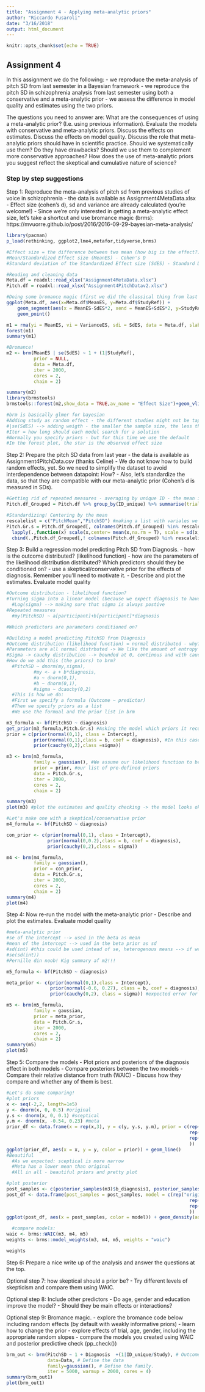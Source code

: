 ```yaml
---
title: "Assignment 4 - Applying meta-analytic priors"
author: "Riccardo Fusaroli"
date: "3/16/2018"
output: html_document
---
```


```r
knitr::opts_chunk$set(echo = TRUE)
```

## Assignment 4

In this assignment we do the following:
- we reproduce the meta-analysis of pitch SD from last semester in a Bayesian framework
- we reproduce the pitch SD in schizophrenia analysis from last semester using both a conservative and a meta-analytic prior
- we assess the difference in model quality and estimates using the two priors.

The questions you need to answer are: What are the consequences of using a meta-analytic prior? (I.e. using previous information). Evaluate the models with conservative and meta-analytic priors. Discuss the effects on estimates. Discuss the effects on model quality. Discuss the role that meta-analytic priors should have in scientific practice. Should we systematically use them? Do they have drawbacks? Should we use them to complement more conservative approaches? How does the use of meta-analytic priors you suggest reflect the skeptical and cumulative nature of science?

### Step by step suggestions

Step 1: Reproduce the meta-analysis of pitch sd from previous studies of voice in schizophrenia
- the data is available as Assignment4MetaData.xlsx
- Effect size (cohen's d), sd and variance are already calculated (you're welcome!)
- Since we're only interested in getting a meta-analytic effect size, let's take a shortcut and use bromance magic (brms): https://mvuorre.github.io/post/2016/2016-09-29-bayesian-meta-analysis/


```r
library(pacman)
p_load(rethinking, ggplot2,lme4,metafor,tidyverse,brms)

#Effect size = the difference between two mean (how big is the effect?)
#Mean/Standardized Effect size (MeanES) - Cohen's D
#Standard deviation of the Standardized Effect size (SdES) - Standard Deviation of Cohen's D

#Reading and cleaning data
Meta.df = readxl::read_xlsx("Assignment4MetaData.xlsx")
Pitch.df = readxl::read_xlsx("Assignment4PitchDatav2.xlsx")

#Doing some bromance magic (first we did the classical thing from last year) 
ggplot(Meta.df, aes(x=Meta.df$MeanES, y=Meta.df$StudyRef)) +
    geom_segment(aes(x = MeanES-SdES*2, xend = MeanES+SdES*2, y=StudyRef, yend=StudyRef)) +
    geom_point()

m1 = rma(yi = MeanES, vi = VarianceES, sdi = SdES, data = Meta.df, slab = StudyRef)
forest(m1)
summary(m1)

#Bromance!
m2 <- brm(MeanES | se(SdES) ~ 1 + (1|StudyRef),
          prior = NULL,
          data = Meta.df,
          iter = 2000, 
          cores = 2, 
          chain = 2)

summary(m2)
library(brmstools)
brmstools::forest(m2,show_data = TRUE,av_name = "Effect Size")+geom_vline(aes(xintercept = 0),linetype = "dashed")

#brm is basically glmer for bayesian 
#Adding study as random effect - the different studies might not be tapping into the same population
#|se(SdES) --> adding weigth - the smaller the sample size, the less the study should count 
#Iter = how long should each model search for a solution 
#Normally you specify priors - but for this time we use the default
#In the forest plot, the star is the observed effect size
```

Step 2: Prepare the pitch SD data from last year
- the data is available as Assignment4PitchData.csv (thanks Celine)
- We do not know how to build random effects, yet. So we need to simplify the dataset to avoid interdependence between datapoint: How?
- Also, let's standardize the data, so that they are compatible with our meta-analytic prior (Cohen's d is measured in SDs).

```r
#Getting rid of repeated measures - averaging by unique ID - the mean is a magical number
Pitch.df_Grouped = Pitch.df %>% group_by(ID_unique) %>% summarise(trial = trial[1], PitchMean = mean(PitchMean), PitchSD = mean(PitchSD), diagnosis = diagnosis[1])

#Standardizing! Centering by the mean
rescalelist = c("PitchMean","PitchSD") #making a list with variales we want to scale
Pitch.Gr.s = Pitch.df_Grouped[, colnames(Pitch.df_Grouped) %in% rescalelist] %>% 
  lapply(.,function(x) scale(x,center= mean(x,na.rm = T), scale = sd(x, na.rm = T)))%>% 
  cbind(.,Pitch.df_Grouped[,! colnames(Pitch.df_Grouped) %in% rescalelist]) 

```

Step 3: Build a regression model predicting Pitch SD from Diagnosis.
- how is the outcome distributed? (likelihood function)
- how are the parameters of the likelihood distribution distributed? Which predictors should they be conditioned on?
- use a skeptical/conservative prior for the effects of diagnosis. Remember you'll need to motivate it.
- Describe and plot the estimates. Evaluate model quality

```r

#Outcome distribution - likelihood function? 
#Turning sigma into a linear model (because we expect diagnosis to have an influence on the level of variance)
  #Log(sigma) --> making sure that sigma is always postive
#Repeated measures
  #my(PitchSD) ~ a[participant]+b[participant]*diagnosis

#Which predictors are parameters conditioned on?

#Building a model predicting PitchSD from Diagnosis
#Outcome distribution (likelihood function) = normal distributed - why?
#Parameters are all normal distrbuted -> We like the amount of entropy that we can have and we like that
#Sigma -> cauchy distribution --> bounded at 0, continous and with cauchy we assign probablility to an infinite amount of numbers
#How do we add this (the priors) to brm?
  #PitchSD ~ dnorm(my,sigma),
          #my <- a + b*diagnosis,
          #a ~ dnorm(0,1),
          #b ~ dnorm(0,1),
          #sigma ~ dcauchy(0,2)
  #This is how we do:
  #First we specify a formula (Outcome ~ predictor)
  #Then we specify priors as a list
  #We use the formual and the prior list in brm

m3_formula <- bf(PitchSD ~ diagnosis)
get_prior(m3_formula,Pitch.Gr.s) #Asking the model which priors it recommend
prior = c(prior(normal(0,1), class = Intercept),
          prior(normal(0,1),class = b, coef = diagnosis), #In this case specifying coef is actually not necessary because we only have one predictor - but often we will have more, so it's just a good idea to do so
          prior(cauchy(0,2),class =sigma))

m3 <- brm(m3_formula,
          family = gaussian(), #We assume our likelihood function to be normally distributed
          prior = prior, #our list of pre-defined priors
          data = Pitch.Gr.s,
          iter = 2000,
          cores = 2,
          chain = 2)

summary(m3)
plot(m3) #plot the estimates and quality checking -> the model looks ok (Rhat are also looking good - close to 1)

#Let's make one with a skeptical/conservative prior
m4_formula <- bf(PitchSD ~ diagnosis)

con_prior <- c(prior(normal(0,1), class = Intercept),
               prior(normal(0,0.2),class = b, coef = diagnosis),
               prior(cauchy(0,2),class = sigma))

m4 <- brm(m4_formula,
          family = gaussian(),
          prior = con_prior,
          data = Pitch.Gr.s,
          iter = 2000,
          cores = 2,
          chain = 2)
summary(m4)
plot(m4)
```

Step 4: Now re-run the model with the meta-analytic prior
- Describe and plot the estimates. Evaluate model quality

```r
#meta-analytic prior 
#se of the intercept --> used in the beta as mean
#mean of the intercept --> used in the beta prior as sd
#sd(int) #this could be used intead of se, heterogenous means --> if we believe we are not tapping into the same population --> do we care about the general state of the littreature?
#se(sd(int))
#Pernille din noob! Kig summary af m2!!! 

m5_formula <- bf(PitchSD ~ diagnosis)

meta_prior <- c(prior(normal(0,1),class = Intercept),
                prior(normal(-0.6, 0.27), class = b, coef = diagnosis),
                prior(cauchy(0,2), class = sigma)) #expected error for any given subject

m5 <- brm(m5_formula,
          family = gaussian,
          prior = meta_prior,
          data = Pitch.Gr.s,
          iter = 2000,
          cores = 2,
          chain = 2)
summary(m5)
plot(m5)

```

Step 5: Compare the models
- Plot priors and posteriors of the diagnosis effect in both models
- Compare posteriors between the two models
- Compare their relative distance from truth (WAIC)
- Discuss how they compare and whether any of them is best.

```r
#Let's do some comparing!
#plot priors
x <- seq(-2,2, length=1e5)
y <- dnorm(x, 0, 0.5) #original
y.s <- dnorm(x, 0, 0.1) #sceptical
y.m <- dnorm(x, -0.54, 0.23) #meta
prior_df <- data.frame(x = rep(x,3), y = c(y, y.s, y.m), prior = c(rep("original", length(y)),
                                                                   rep("sceptical", length(y.s)),
                                                                   rep("meta", length(y.m))
                                                                   ))
ggplot(prior_df, aes(x = x, y = y, color = prior)) + geom_line() 
#Beautiful
  #As we expected: sceptical is more narrow
  #Meta has a lower mean than original
  #All in all - beautiful priors and pretty plot

#plot posterior
post_samples <- c(posterior_samples(m3)$b_diagnosis1, posterior_samples(m4)$b_diagnosis, posterior_samples(m5)$b_diagnosis) #how do I extract more than a 1000 per
post_df <- data.frame(post_samples = post_samples, model = c(rep("original", 1000),
                                                                   rep("sceptical", 1000),
                                                                   rep("meta", 1000)
                                                                   ))
ggplot(post_df, aes(x = post_samples, color = model)) + geom_density(adjust = 1) 

  #compare models:
waic <- brms::WAIC(m3, m4, m5)
weights <- brms::model_weights(m3, m4, m5, weights = "waic")

weights


```

Step 6: Prepare a nice write up of the analysis and answer the questions at the top.

Optional step 7: how skeptical should a prior be?
- Try different levels of skepticism and compare them using WAIC.

Optional step 8: Include other predictors
- Do age, gender and education improve the model?
- Should they be main effects or interactions?

Optional step 9: Bromance magic.
- explore the bromance code below including random effects (by default with weakly informative priors)
- learn how to change the prior
- explore effects of trial, age, gender, including the appropriate random slopes
- compare the models you created using WAIC and posterior predictive check (pp_check())


```r

brm_out <- brm(PitchSD ~ 1 + Diagnosis  +(1|ID_unique/Study), # Outcome as a function of the predictors as in lme4. 
               data=Data, # Define the data
               family=gaussian(), # Define the family. 
               iter = 5000, warmup = 2000, cores = 4)
summary(brm_out1)
plot(brm_out1)

```

